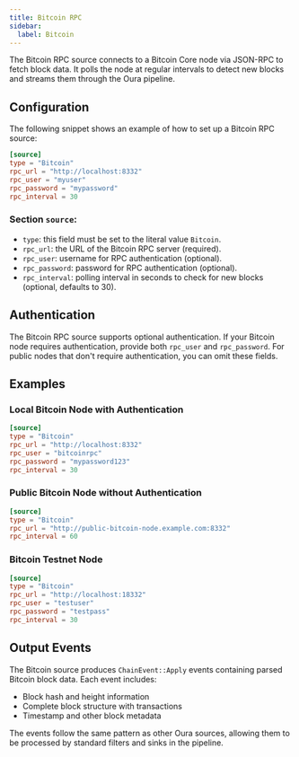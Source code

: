 ```yaml
---
title: Bitcoin RPC
sidebar:
  label: Bitcoin
---
```


The Bitcoin RPC source connects to a Bitcoin Core node via JSON-RPC to fetch block data. It polls the node at regular intervals to detect new blocks and streams them through the Oura pipeline.

## Configuration

The following snippet shows an example of how to set up a Bitcoin RPC source:

```toml
[source]
type = "Bitcoin"
rpc_url = "http://localhost:8332"
rpc_user = "myuser"
rpc_password = "mypassword"
rpc_interval = 30
```

### Section `source`:

- `type`: this field must be set to the literal value `Bitcoin`.
- `rpc_url`: the URL of the Bitcoin RPC server (required).
- `rpc_user`: username for RPC authentication (optional).
- `rpc_password`: password for RPC authentication (optional).
- `rpc_interval`: polling interval in seconds to check for new blocks (optional, defaults to 30).

## Authentication

The Bitcoin RPC source supports optional authentication. If your Bitcoin node requires authentication, provide both `rpc_user` and `rpc_password`. For public nodes that don't require authentication, you can omit these fields.

## Examples

### Local Bitcoin Node with Authentication

```toml
[source]
type = "Bitcoin"
rpc_url = "http://localhost:8332"
rpc_user = "bitcoinrpc"
rpc_password = "mypassword123"
rpc_interval = 30
```

### Public Bitcoin Node without Authentication

```toml
[source]
type = "Bitcoin"
rpc_url = "http://public-bitcoin-node.example.com:8332"
rpc_interval = 60
```

### Bitcoin Testnet Node

```toml
[source]
type = "Bitcoin"
rpc_url = "http://localhost:18332"
rpc_user = "testuser"
rpc_password = "testpass"
rpc_interval = 30
```

## Output Events

The Bitcoin source produces `ChainEvent::Apply` events containing parsed Bitcoin block data. Each event includes:

- Block hash and height information
- Complete block structure with transactions
- Timestamp and other block metadata

The events follow the same pattern as other Oura sources, allowing them to be processed by standard filters and sinks in the pipeline.